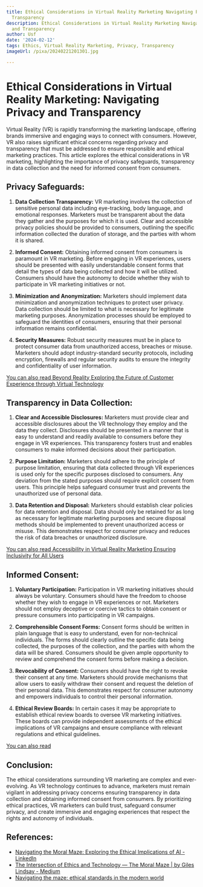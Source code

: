 ```yaml
---
title: Ethical Considerations in Virtual Reality Marketing Navigating Privacy and
  Transparency
description: Ethical Considerations in Virtual Reality Marketing Navigating Privacy
  and Transparency
author: Usf
date: '2024-02-12'
tags: Ethics, Virtual Reality Marketing, Privacy, Transparency
imageUrl: /pixa/20240221201301.jpg

---
```

# Ethical  Considerations in Virtual Reality Marketing: Navigating Privacy and  Transparency

Virtual  Reality (VR) is rapidly transforming the marketing landscape, offering brands immersive and engaging  ways to connect with consumers. However, VR also raises significant ethical concerns regarding privacy and transparency that must be  addressed to ensure responsible and ethical marketing practices. This article explores the ethical considerations in  VR marketing, highlighting the importance of privacy safeguards, transparency in data collection and the need for informed consent from consumers.

## Privacy Safeguards:

1. **Data Collection Transparency:** VR marketing involves the collection of sensitive personal data including eye-tracking, body language, and emotional responses. Marketers must be transparent about the data they gather and the purposes for which it is used. Clear and accessible privacy  policies should be provided to consumers, outlining the specific information collected the duration of storage, and the parties with whom it is shared.

2. **Informed  Consent:** Obtaining informed  consent from consumers is  paramount in VR marketing. Before engaging in  VR experiences, users should be presented with  easily understandable consent forms that detail the types of data being collected and  how it will be utilized. Consumers should  have the autonomy to decide whether they wish  to participate in VR marketing initiatives or not.

3. **Minimization and Anonymization:** Marketers should implement data minimization and anonymization techniques to protect user privacy. Data collection should be limited to what is necessary for legitimate marketing purposes. Anonymization processes should be employed to safeguard the identities of consumers, ensuring  that their personal information remains confidential.

4. **Security Measures:** Robust security measures must be in place  to protect consumer data from  unauthorized  access, breaches or misuse. Marketers should adopt industry-standard security protocols, including encryption, firewalls  and regular security  audits to ensure the integrity and confidentiality  of user information.

[You can also read Beyond Reality Exploring the Future  of Customer Experience through Virtual Technology](Beyond%20Reality%20Exploring%20the%20Future%20of%20Customer%20Experience%20through%20Virtual%20Technology)


## Transparency  in Data Collection:

1.  **Clear and  Accessible Disclosures:** Marketers must  provide clear and  accessible disclosures about the VR technology they employ and  the data they collect. Disclosures should be presented in a manner that is easy to understand and readily available  to  consumers before they engage in VR  experiences. This transparency fosters trust and enables consumers to make informed  decisions about their participation.

2. **Purpose Limitation:** Marketers should adhere to  the principle of purpose limitation, ensuring that data collected through VR experiences  is used only for the  specific purposes disclosed to consumers.  Any deviation from  the stated purposes should require explicit consent from users. This principle helps safeguard consumer trust and prevents the unauthorized use of personal  data.

3. **Data Retention and Disposal:**  Marketers should establish clear  policies for data retention and disposal. Data should only be retained for as long as  necessary for legitimate marketing purposes and secure disposal methods should be  implemented to prevent unauthorized access or misuse. This demonstrates respect for consumer  privacy and reduces the risk of data breaches or unauthorized disclosure.

[You can also read Accessibility in Virtual Reality Marketing Ensuring Inclusivity for All Users](Accessibility%20in%20Virtual%20Reality%20Marketing%20Ensuring%20Inclusivity%20for%20All%20Users)


## Informed Consent:

1. **Voluntary Participation:** Participation in VR marketing initiatives should  always be voluntary. Consumers should have the freedom to choose whether they wish to engage in  VR experiences or not. Marketers should  not  employ deceptive or coercive tactics to  obtain consent or  pressure consumers into participating in VR  campaigns.

2. **Comprehensible Consent Forms:** Consent forms should be written in plain language that is easy to understand, even for non-technical individuals. The forms  should clearly outline the specific data being collected, the purposes of the collection, and  the parties with whom the data will be shared. Consumers should be given ample opportunity to review and comprehend the consent  forms before making a decision.

3. **Revocability of Consent:** Consumers should have  the right to revoke their consent at any time. Marketers should provide mechanisms that  allow users to easily withdraw their consent and request the  deletion of their personal data.  This demonstrates respect for consumer autonomy and empowers individuals to control  their personal information.

4. **Ethical Review Boards:** In certain cases it  may be appropriate to establish  ethical review boards  to  oversee VR marketing initiatives. These  boards can provide independent assessments of the ethical implications of VR campaigns and ensure compliance with relevant regulations and ethical guidelines.

[You can also read ]()


## Conclusion:

The ethical considerations surrounding VR  marketing are complex and ever-evolving. As VR technology  continues  to  advance, marketers  must remain  vigilant in addressing privacy concerns ensuring transparency in data  collection and obtaining informed consent from  consumers. By prioritizing ethical practices, VR marketers can build trust,  safeguard  consumer privacy, and create immersive  and engaging experiences that respect the rights and autonomy of individuals.

## References:
- [Navigating the Moral Maze: Exploring the Ethical Implications of AI - LinkedIn](https://www.linkedin.com/pulse/navigating-moral-maze-exploring-ethical-implications-ai-githumbi?trk=pulse-article_more-articles_related-content-card)
- [The Intersection of Ethics and Technology — The Moral Maze | by Giles Lindsay - Medium](https://agiledelta.medium.com/the-intersection-of-ethics-and-technology-the-moral-maze-801899a371f2)
- [Navigating the maze: ethical standards in the modern world](https://greenly.earth/en-us/blog/company-guide/navigating-the-maze-ethical-standards-in-the-modern-world)
